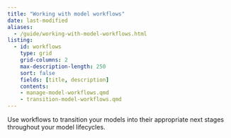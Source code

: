 ```yaml
---
title: "Working with model workflows"
date: last-modified
aliases:
  - /guide/working-with-model-workflows.html
listing:
  - id: workflows
    type: grid
    grid-columns: 2
    max-description-length: 250
    sort: false
    fields: [title, description]
    contents:
    - manage-model-workflows.qmd
    - transition-model-workflows.qmd
---
```


Use workflows to transition your models into their appropriate next stages throughout your model lifecycles.

:::{#workflows}
:::